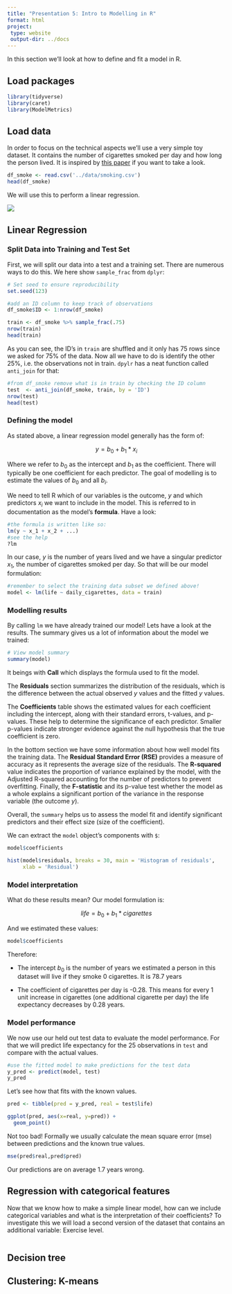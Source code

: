 ```yaml
---
title: "Presentation 5: Intro to Modelling in R"
format: html
project:
 type: website
 output-dir: ../docs
---
```


In this section we'll look at how to define and fit a model in R.

## Load packages
```r
library(tidyverse)
library(caret)
library(ModelMetrics)
```

## Load data

In order to focus on the technical aspects we'll use a very simple toy dataset. It contains the number of cigarettes smoked per day and how long the person lived. It is inspired by [this paper](https://www.ncbi.nlm.nih.gov/pmc/articles/PMC2598467/) if you want to take a look. 

```r
df_smoke <- read.csv('../data/smoking.csv')
head(df_smoke)
```


We will use this to perform a linear regression.

![](../figures/lin_reg.jpg){fig-align="center"}

## Linear Regression 

### Split Data into Training and Test Set

First, we will split our data into a test and a training set. There are numerous ways to do this. We here show `sample_frac` from `dplyr`:


```r
# Set seed to ensure reproducibility
set.seed(123)  

#add an ID column to keep track of observations
df_smoke$ID <- 1:nrow(df_smoke)

train <- df_smoke %>% sample_frac(.75)
nrow(train)
head(train)

```

As you can see, the ID's in `train` are shuffled and it only has 75 rows since we asked for 75% of the data. Now all we have to do is identify the other 25%, i.e. the observations not in train. `dpylr` has a neat function called `anti_join` for that:

```r
#from df_smoke remove what is in train by checking the ID column
test  <- anti_join(df_smoke, train, by = 'ID') 
nrow(test)
head(test)
```

### Defining the model

As stated above, a linear regression model generally has the form of: 

$$y=b_0+b_1*x_i$$

Where we refer to $b_0$ as the intercept and $b_1$ as the coefficient. There will typically be one coefficient for each predictor. The goal of modelling is to estimate the values of $b_0$ and all $b_i$. 

We need to tell R which of our variables is the outcome, $y$ and which predictors $x_i$ we want to include in the model. This is referred to in documentation as the model's **formula**. Have a look:

```r
#the formula is written like so:
lm(y ~ x_1 + x_2 + ...)
#see the help
?lm
```

In our case, $y$ is the number of years lived and we have a singular predictor $x_1$, the number of cigarettes smoked per day. So that will be our model formulation:

```r
#remember to select the training data subset we defined above! 
model <- lm(life ~ daily_cigarettes, data = train)
```


### Modelling results

By calling `lm` we have already trained our model! Lets have a look at the results. The summary gives us a lot of information about the model we trained:

```r
# View model summary
summary(model)
```

It beings with **Call** which displays the formula used to fit the model. 

The **Residuals** section summarizes the distribution of the residuals, which is the difference between the actual observed $y$ values and the fitted $y$ values.  

The **Coefficients** table shows the estimated values for each coefficient including the intercept, along with their standard errors, t-values, and p-values. These help to determine the significance of each predictor. Smaller p-values indicate stronger evidence against the null hypothesis that the true coefficient is zero. 


In the bottom section we have some information about how well model fits the training data. The **Residual Standard Error (RSE)** provides a measure of accuracy as it represents the average size of the residuals. The **R-squared** value indicates the proportion of variance explained by the model, with the Adjusted R-squared accounting for the number of predictors to prevent overfitting. Finally, the **F-statistic** and its p-value test whether the model as a whole explains a significant portion of the variance in the response variable (the outcome $y$). 

Overall, the `summary` helps us to assess the model fit and identify significant predictors and their effect size (size of the coefficient). 

We can extract the `model` object's components with `$`:

```r
model$coefficients

hist(model$residuals, breaks = 30, main = 'Histogram of residuals', 
     xlab = 'Residual')

```

### Model interpretation

What do these results mean? Our model formulation is: 

$$life=b_0+b_1*cigarettes$$

And we estimated these values:

```r
model$coefficients
```


Therefore:

* The intercept $b_0$ is the number of years we estimated a person in this dataset will live if they smoke 0 cigarettes. It is 78.7 years

* The coefficient of cigarettes per day is -0.28. This means for every 1 unit increase in cigarettes (one additional cigarette per day) the life expectancy decreases by 0.28 years.  

### Model performance

We now use our held out test data to evaluate the model performance. For that we will predict life expectancy for the 25 observations in `test` and compare with the actual values.

```r
#use the fitted model to make predictions for the test data
y_pred <- predict(model, test)
y_pred
```

Let's see how that fits with the known values.

```r
pred <- tibble(pred = y_pred, real = test$life)

ggplot(pred, aes(x=real, y=pred)) +
  geom_point()
```

Not too bad! Formally we usually calculate the mean square error (mse) between predictions and the known true values.

```r
mse(pred$real,pred$pred)
```

Our predictions are on average 1.7 years wrong. 

## Regression with categorical features 

Now that we know how to make a simple linear model, how can we include categorical variables and what is the interpretation of their coefficients? To investigate this we will load a second version of the dataset that contains an additional variable: Exercise level.

```r

```


## Decision tree

## Clustering: K-means


